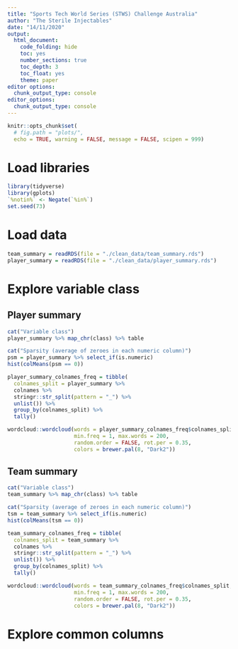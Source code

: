 ```yaml
---
title: "Sports Tech World Series (STWS) Challenge Australia"
author: "The Sterile Injectables"
date: "14/11/2020"
output: 
  html_document:
    code_folding: hide
    toc: yes
    number_sections: true
    toc_depth: 3
    toc_float: yes
    theme: paper
editor options:
  chunk_output_type: console
editor_options: 
  chunk_output_type: console
---
```


```r
knitr::opts_chunk$set(
  # fig.path = "plots/",
  echo = TRUE, warning = FALSE, message = FALSE, scipen = 999)
```

# Load libraries
```r
library(tidyverse)
library(gplots)
`%notin%` <- Negate(`%in%`)
set.seed(73)
```

# Load data
```r
team_summary = readRDS(file = "./clean_data/team_summary.rds")
player_summary = readRDS(file = "./clean_data/player_summary.rds")
```


# Explore variable class 

## Player summary
```r
cat("Variable class")
player_summary %>% map_chr(class) %>% table

cat("Sparsity (average of zeroes in each numeric column)")
psm = player_summary %>% select_if(is.numeric)
hist(colMeans(psm == 0))

player_summary_colnames_freq = tibble(
  colnames_split = player_summary %>% 
  colnames %>% 
  stringr::str_split(pattern = "_") %>% 
  unlist()) %>% 
  group_by(colnames_split) %>% 
  tally()

wordcloud::wordcloud(words = player_summary_colnames_freq$colnames_split, freq = player_summary_colnames_freq$n,
                     min.freq = 1, max.words = 200,
                     random.order = FALSE, rot.per = 0.35,
                     colors = brewer.pal(8, "Dark2"))
```

## Team summary
```r
cat("Variable class")
team_summary %>% map_chr(class) %>% table

cat("Sparsity (average of zeroes in each numeric column)")
tsm = team_summary %>% select_if(is.numeric)
hist(colMeans(tsm == 0))

team_summary_colnames_freq = tibble(
  colnames_split = team_summary %>% 
  colnames %>% 
  stringr::str_split(pattern = "_") %>% 
  unlist()) %>% 
  group_by(colnames_split) %>% 
  tally()

wordcloud::wordcloud(words = team_summary_colnames_freq$colnames_split, freq = team_summary_colnames_freq$n,
                     min.freq = 1, max.words = 200,
                     random.order = FALSE, rot.per = 0.35,
                     colors = brewer.pal(8, "Dark2"))
```

# Explore common columns
